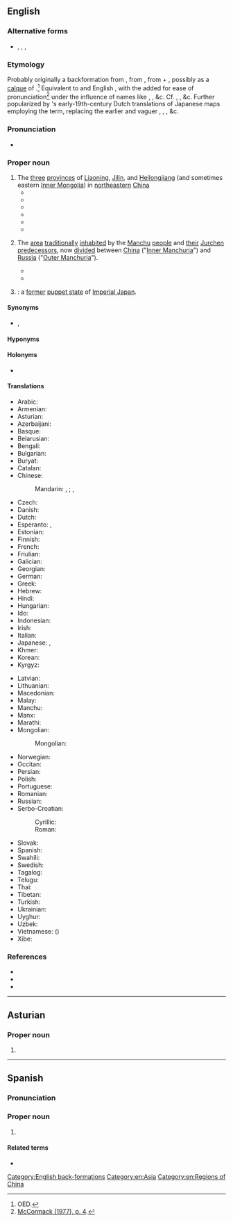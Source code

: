 {{also|Manchúria}}
==English==
{{wikipedia}}
{{commonscat}}

===Alternative forms===
* {{sense|obsolete}} {{l|en|Mansiouria}}, {{l|en|Mandschuria}}, {{l|en|Mantchuria}}, {{l|en|Mantchooria}}

===Etymology===
Probably originally a backformation from {{m|en|Manchurian||of or [[relating]] to the [[Manchu]]s}}, from {{der|en|nl|Mansiourische}}, from {{m|nl|Mansiouwer||a [[Manchu]]}} + {{m|nl|-isch||[[-ish]]: ''[[form]]ing [[adjective]]s''}}, possibly as a [[calque]] of {{der|en|ja|満州||Manchuria; [[Manchurian]]|tr=まんしゅう, Manshū}}.<ref>OED.</ref> Equivalent to {{der|en|NL.|-}} and English {{affix|en|Manchu|-ia}}, with the {{m|mul|r}} added for ease of pronunciation<ref>[https://books.google.com/books?id=GoSrAAAAIAAJ&pg=PA4#v=onepage&q&f=false McCormack (1977), p. 4].</ref> under the influence of names like {{m|en|Etruria}}, {{m|en|Liguria}}, &c. Cf. {{cog|fr|Mandchourie}}, {{cog|de|Mandschurei}}, &c. Further popularized by {{w|Philipp von Siebold}}'s early-19th-century Dutch translations of Japanese maps employing the term, replacing the earlier and vaguer {{m|en|Tartary}}, {{m|en|eastern|Eastern}} {{m|en|Tartary}}, {{m|en|Chinese}} {{m|en|Tartary}}, &c.

===Pronunciation===
* {{IPA|en|/mænˈt͡ʃʊəɹiə/}}

===Proper noun===
{{en-proper noun}}

# The [[three]] [[province]]s of [[Liaoning]], [[Jilin]], and [[Heilongjiang]] (and sometimes eastern [[Inner Mongolia]]) in [[northeastern]] [[China]]
#* {{quote-book|en|year=1950|author={{w|L. Ron Hubbard}}|title={{w|Dianetics: The Modern Science of Mental Health|Dianetics}}|url=https://archive.org/details/dianeticspowerof0000hubb/|publisher={{w|New Era Publications}}|year_published=1999|ISBN=1-903820-14-6|OCLC=59128428|page=9|pageurl=https://archive.org/details/dianeticspowerof0000hubb/page/9/|passage=The throbbing drum of the Goldi² medicine man serves in the stead of an adequate technique to alleviate the lack of serenity in patients.<br>[...]'''2. Goldi:''' a people, traditionally hunters and fishermen, who inhabit the valley of the Amur River in southeastern Siberia and northeastern '''Manchuria''' (a region and former administrative division of northeast China).}}
#* {{quote-book|en|year=1951|author={{w|Herbert Hoover}}|title=The Memoirs of Herbert Hoover, Years of Adventure 1874-1920|url=https://archive.org/details/memoirsofherbert0000hoov/|location=[[New York]]|publisher={{w|Macmillan Company}}|OCLC=901053599|OL=10587103M|page=82|pageurl=https://archive.org/details/memoirsofherbert0000hoov/page/82/|text=Mr. Moreing had gone to '''Manchuria''' to hunt tigers.}}
#* {{quote-av|en|year=1965|author={{w|Harry S. Truman}}|title=MP2002-390 Former President Truman Recalls Stalin's Broken Agreement About the Port of Dairen|url=https://www.youtube.com/watch?v=07_IU4OVVeI|publisher={{w|Harry S. Truman Presidential Library and Museum}}|id=National Archives Identifier: [https://catalog.archives.gov/id/595162 595162]|text=Negotiating with Stalin was like dealing with an octopus. At Yalta it had been agreed that Dairen in China would be an open port that the Chinese could use. And now they were trying- it'd be under the control of the Chinese, that the Russians could use is what I intended to say. And, it was now an approach, by Stalin, that would have given him complete possession of that part of '''Manchuria'''. And that, I wasn't in favor of doing.[...]Dairen would be administered by the Chinese, as a Chinese port, but it would be a free port that everybody could use including the Russians.}}
#* {{quote-book|en|year=1976|author=John Israel, Donald W. Klein|title=Rebels and Bureaucrats: China's December 9ers|url=https://archive.org/details/rebelsbureaucrat0000isra/|publisher={{w|University of California Press}}|ISBN=0-520-02861-9|LCCN=74-18757|OCLC=832300406|pages=147-148|pageurl=https://archive.org/details/rebelsbureaucrat0000isra/page/148/|passage=Popular mobilization was facilitated by strong anti-Japanese sentiment dating most immediately to 1931—many Shantungese had relatives in '''Manchuria'''.}}
#* {{quote-journal|en|date=September 5, 1982|title=ROC deplores Japan's history revision|journal=Free China Weekly|url=https://archive.org/details/sim_free-china-weekly_1982-09-05_23_35/|volume=XXIII|issue=35|issn=0016-0318|oclc=1786626|page=2|pageurl=https://archive.org/details/sim_free-china-weekly_1982-09-05_23_35/page/n1/|text=Manchukuo was a puppet regime set un in '''Manchuria''' in 1931 by the Japanese imperialists in a plot to prepare for the invasion of China. The ROC has never recognized this action.}}
#* {{seemoreCites|en}}
# {{lb|en|historical}} The [[area]] [[traditionally]] [[inhabit]]ed by the [[Manchu]] [[people]] and [[their]] [[Jurchen]] [[predecessor]]s, now [[divided]] between [[China]] ("[[Inner Manchuria]]") and [[Russia]] ("[[Outer Manchuria]]").
#* {{quote-book|en|year=1706|author=Evert Ysbrants Ides|title=Three Years Travels from Moscow Over-Land to China, thro' Great Ustiga, Siriania, Permia, Sibiria, Daour, Great Tartary, &c. to Peking|p=55|text=The Men, Women and young Girls, wear the same Habit as the '''Mansiourian''' Tartars in China.}}
#* {{quote-book|en|date=January 10, 1848|author=Aaron H. Palmer|title=Memoir, Geographical, Political, and Commercial, on the Present state, productive resources, and capabilities for commerce, of Siberia, Manchuria, and the Asiatic islands of the Northern Pacific ocean|url=https://www.google.com/books/edition/Interoceanic_canals_1839_1861/3M-QFkPvoX0C|page=34|passage=The east coast of '''Manchuria''' is generally high and rocky.}}
# {{lb|en|historical}} {{syn of|en|Manchukuo|nodot=a}}: a [[former]] [[puppet state]] of [[Imperial Japan]].

====Synonyms====
* {{sense|Northeastern China}} {{l|en|Northeast}}, {{l|en|Inner Manchuria}}<!--====Usage notes====--><!--The association with the Japanese puppet state {{l|en|Manchukuo}} and ethnic separatism causes China to avoid and discourage official use of the term ''Manchuria'', preferring ''the {{m|en|Northeast}}'', ''{{m|en|northeast|Northeast}} {{m|en|China}}'', &c.-->

====Hyponyms====
{{col4|en|
|Greater Manchuria
|Inner Manchuria
|Outer Manchuria
|South Manchuria
}}

====Holonyms====
* {{sense|traditional area}} {{l|en|Tartary}} {{q|obsolete}}

====Translations====
{{trans-top|historical region in Northeast Asia}}
* Arabic: {{t|ar|مَنْشُورِيَا|f}}
* Armenian: {{t|hy|Մանջուրիա}}
* Asturian: {{t|ast|Manchuria|f}}
* Azerbaijani: {{t|az|Mancuriya}}
* Basque: {{t|eu|Mantxuria}}
* Belarusian: {{t|be|Маньчжу́рыя|f}}
* Bengali: {{t|bn|মাঞ্চুরিয়া}}
* Bulgarian: {{t|bg|Манджу́рия|f}}
* Buryat: {{t|bua|Манжуур}}
* Catalan: {{t|ca|Manxúria|f}}
* Chinese:
*: Mandarin: {{t+|cmn|滿洲}}, {{t+|cmn|满洲|tr=Mǎnzhōu}}; {{t+|cmn|關東}}, {{t+|cmn|关东|tr=Guāndōng}}
* Czech: {{t|cs|Mandžusko|n}}
* Danish: {{t|da|Manchuriet|n}}
* Dutch: {{t|nl|Mantsjoerije}}
* Esperanto: {{t|eo|Manĉurio}}, {{t|eo|Manĉurujo}}
* Estonian: {{t|et|Mandžuuria}}
* Finnish: {{t+|fi|Mantšuria}}
* French: {{t+|fr|Mandchourie}}
* Friulian: {{t|fur|Mançurie|f}}
* Galician: {{t|gl|Manchuria|f}}
* Georgian: {{t|ka|მანჯურია}}
* German: {{t|de|Mandschurei|n}}
* Greek: {{t|el|Μαντζουρία|f}}
* Hebrew: {{t|he|מנצ׳וריה|f|tr=manchuriya}}
* Hindi: {{t|hi|मंचूरिया}}
* Hungarian: {{t+|hu|Mandzsúria}}
* Ido: {{t+|io|Mandjuria}}
* Indonesian: {{t|id|Manchuria}}
* Irish: {{t|ga|Manchúir|f|alt=an Mhanchúir}}
* Italian: {{t+|it|Manciuria|f}}
* Japanese: {{t+|ja|満州|tr=まんしゅう, Manshū}}, {{t+|ja|関東|tr=かんとう, Kantō}}
* Khmer: {{t|km|ម៉ាន់ជូរី}}
* Korean: {{t+|ko|^만주(滿洲)}}
* Kyrgyz: {{t|ky|Манжурия}}
{{trans-mid}}
* Latvian: {{t|lv|Mandžūrija|f}}
* Lithuanian: {{t|lt|Mandžiūrija|f}}
* Macedonian: {{t|mk|Манџурија|f}}
* Malay: {{t|ms|Manchuria}}
* Manchu: {{t|mnc|[[ᠮᠠᠨᠵᡠ|ᠮᠠᠨᠵᡠ ᡳ]] [[ᠪᠠ]]|sc=Mong}}
* Manx: {{t|gv|Mançhoor|f|alt=Yn Vançhoor}}
* Marathi: {{t|mr|मांचुरिया|sc=Deva}}
* Mongolian: {{t|mn|Манжуур|sc=Cyrl}}
*: Mongolian: {{t|mn|ᠮᠠᠨᠵᠤᠤᠷ}}
* Norwegian: {{t|no|Mandsjuria}}
* Occitan: {{t|oc|Manchoria|f}}
* Persian: {{t+|fa|منچوری|tr=mančuri}}
* Polish: {{t+|pl|Mandżuria|f}}
* Portuguese: {{t+|pt|Manchúria|f}}
* Romanian: {{t|ro|Manciuria|f}}
* Russian: {{t+|ru|Маньчжу́рия|f}}
* Serbo-Croatian:
*: Cyrillic: {{t|sh|Ма̀нџӯрија|f}}
*: Roman: {{t+|sh|Màndžūrija|f}}
* Slovak: {{t|sk|Mandžusko|n}}
* Spanish: {{t|es|Manchuria|f}}
* Swahili: {{t|sw|Manchuria}}
* Swedish: {{t+|sv|Manchuriet}}
* Tagalog: {{t|tl|Manchuria}}
* Telugu: {{t|te|మంచూరియా|sc=Telu}}
* Thai: {{t|th|แมนจูเรีย}}
* Tibetan: {{t-needed|bo}}
* Turkish: {{t|tr|Mançurya}}
* Ukrainian: {{t|uk|Маньчжу́рія|f}}
* Uyghur: {{t|ug|مانجۇرىيە}}
* Uzbek: {{t|uz|Manjuriya}}
* Vietnamese: {{t+|vi|Mãn Châu}} ({{t|vi|滿洲}})
* Xibe: {{t-needed|sjo}}
{{trans-bottom}}

===References===
<references/>
* {{R:OED Online|entry=Manchurian|part of speech=adj. ''and'' n|code=113261|date=2000}}
* {{R:Lexico|pos=pn}}
* {{R:Merriam-Webster Online}}

[[Category:English back-formations]]
[[Category:en:Asia]]
[[Category:en:Regions of China]]

----

==Asturian==

===Proper noun===
{{ast-proper noun|f}}

# {{l|en|Manchuria}}

----

==Spanish==

===Pronunciation===
{{es-IPA}}

===Proper noun===
{{es-proper noun|f}}

# {{l|es|Manchuria}}

====Related terms====
* {{l|es|manchú}}